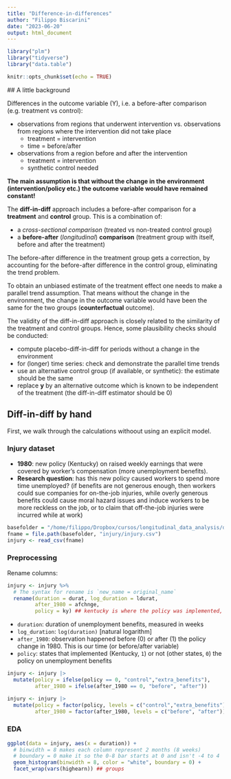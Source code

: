 ```yaml
---
title: "Difference-in-differences"
author: "Filippo Biscarini"
date: "2023-06-20"
output: html_document
---
```


```r
library("plm")
library("tidyverse")
library("data.table")

knitr::opts_chunk$set(echo = TRUE)
```

 ## A little background

Differences in the outcome variable (Y), i.e. a before-after comparison (e.g. treatment vs control):

- observations from regions that underwent intervention vs. observations from regions where the intervention did not take place
  - treatment = intervention
  - time = before/after
- observations from a region before and after the intervention
  - treatment = intervention
  - synthetic control needed

**The main assumption is that without the change in the environment (intervention/policy etc.) the outcome variable would have remained constant!**

The **diff-in-diff** approach includes a before-after comparison for a **treatment** and **control** group. 
This is a combination of:

- a *cross-sectional comparison* (treated vs non-treated control group)
- a **before-after** (*longitudinal*) **comparison** (treatment group with itself, before and after the treatment)

The before-after difference in the treatment group gets a correction, by accounting for the before-after difference in the control group, eliminating the trend problem. 

To obtain an unbiased estimate of the treatment effect one needs to make a parallel trend assumption. 
That means without the change in the environment, 
the change in the outcome variable would have been the same for the two groups (**counterfactual** outcome).

The validity of the diff-in-diff approach is closely related to the similarity of the treatment and control groups. 
Hence, some plausibility checks should be conducted:

- compute placebo-diff-in-diff for periods without a change in the environment
- for (longer) time series: check and demonstrate the parallel time trends
- use an alternative control group (if available, or synthetic): the estimate should be the same
- replace **y** by an alternative outcome which is known to be independent of the treatment (the diff-in-diff estimator should be 0)

## Diff-in-diff by hand

First, we walk through the calculations withoout using an explicit model.

### Injury dataset

- **1980**: new policy (Kentucky) on raised weekly earnings that were covered by worker's compensation (more unemployment benefits). 
- **Research question**: has this new policy caused workers to spend more time unemployed? (if benefits are not generous enough, then workers could sue companies for on-the-job injuries, while overly generous benefits could cause moral hazard issues and induce workers to be more reckless on the job, or to claim that off-the-job injuries were incurred while at work)

```r
basefolder = "/home/filippo/Dropbox/cursos/longitudinal_data_analysis/data"
fname = file.path(basefolder, "injury/injury.csv")
injury <- read_csv(fname)
```

### Preprocessing

Rename columns:

```r
injury <- injury %>% 
  # The syntax for rename is `new_name = original_name`
  rename(duration = durat, log_duration = ldurat,
         after_1980 = afchnge,
         policy = ky) ## kentucky is where the policy was implemented, other states are controls
```


- `duration`: duration of unemployment benefits, measured in weeks
- `log_duration`: `log(duration)` [natural logarithm]
- `after_1980`: observation happened before (0) or after (1) the policy change in 1980. This is our time (or before/after variable)
- `policy`: states that implemented (Kentucky, `1`) or not (other states, `0`) the policy on unemployment benefits
<!-- - highearn: observation is a low (0) or high (1) earner. This is our group (or treatment/control) variable -->

```r
injury <- injury |>
  mutate(policy = ifelse(policy == 0, "control","extra_benefits"),
         after_1980 = ifelse(after_1980 == 0, "before", "after"))
```


```r
injury <- injury |>
  mutate(policy = factor(policy, levels = c("control","extra_benefits")),
         after_1980 = factor(after_1980, levels = c("before", "after")))
```

### EDA

```r
ggplot(data = injury, aes(x = duration)) +
  # binwidth = 8 makes each column represent 2 months (8 weeks) 
  # boundary = 0 make it so the 0-8 bar starts at 0 and isn't -4 to 4
  geom_histogram(binwidth = 8, color = "white", boundary = 0) +
  facet_wrap(vars(highearn)) ## groups
```


